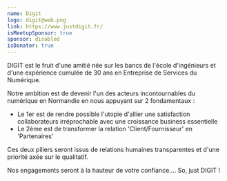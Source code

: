 ```yaml
---
name: Digit
logo: digit@web.png
link: https://www.justdigit.fr/
isMeetupSponsor: true
sponsor: disabled
isDonator: true
---
```


DIGIT est le fruit d'une amitié née sur les bancs de l'école d'ingénieurs et
d'une expérience cumulée de 30 ans en Entreprise de Services du Numérique.

Notre ambition est de devenir l'un des acteurs incontournables du numérique en
Normandie en nous appuyant sur 2 fondamentaux :

- Le 1er est de rendre possible l'utopie d'allier une satisfaction
  collaborateurs irréprochable avec une croissance business essentielle
- Le 2ème est de transformer la relation 'Client/Fournisseur' en 'Partenaires'

Ces deux piliers seront issus de relations humaines transparentes et d'une
priorité axée sur le qualitatif.

Nos engagements seront à la hauteur de votre confiance.... So, just DIGIT !

